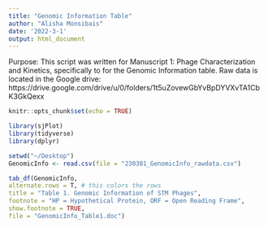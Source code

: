```yaml
---
title: "Genomic Information Table"
author: "Alisha Monsibais"
date: '2022-3-1'
output: html_document
---
```


Purpose: This script was written for Manuscript 1: Phage Characterization and Kinetics, specifically to for the Genomic Information table. Raw data is located in the Google drive: 
https://drive.google.com/drive/u/0/folders/1t5uZovewGbYvBpDYVXvTA1CbK3GkQexx

```r
knitr::opts_chunk$set(echo = TRUE)
```

```r
library(sjPlot)
library(tidyverse)
library(dplyr)
```

```r
setwd("~/Desktop")
GenomicInfo <- read.csv(file = "230301_GenomicInfo_rawdata.csv")
```



```r
tab_df(GenomicInfo,
alternate.rows = T, # this colors the rows
title = "Table 1. Genomic Information of STM Phages",
footnote = "HP = Hypothetical Protein, ORF = Open Reading Frame", 
show.footnote = TRUE,
file = "GenomicInfo_Table1.doc")

```

